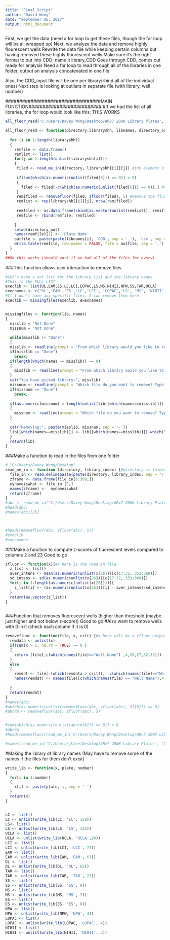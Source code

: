 ---
title: "Final Script"
author: "David Wong"
date: "September 26, 2017"
output: html_document
---

First, we get the data (need a for loop to get these files, though the for loop will be all wrapped up)
Next, we analyze the data and remove highly flourescent wells
Rewrite the data file while keeping certain columns but having removed these highly fluorescent wells
Make sure it's the right format to put into CDD; name it library_CDD
Goes through CDD, comes out ready for analysis
Need a for loop to read through all of the libraries in one folder, output an analysis concatenated in one file

Also, the CDD_input file will be one per library(rbind all of the individual ones)
Next step is looking at outliers in separate file (with library, well number)

##################################MAIN FUNCTION##########################
#If we had the list of all libraries, the for loop would look like this: THIS WORKS
```{r}

all_fluor_read('C:/Users/Davey Wong/Desktop/ARv7 200K Library Plates', execlib, execnames, 'C:/Users/Davey Wong/Desktop/Output Files')

all_fluor_read <- function(directory,libraryshh, libnames, directory_out) {
  
  for (i in 1:length(libraryshh))
  {
    remfile <- data.frame()
    remlist <- list()
    for(j in 1:length(unlist(libraryshh[i])))
    {
     filed <- read_me_in(directory, libraryshh[[i]][j]) #jth element of ith library
     
     if(sum(which(as.numeric(unlist(filed[6])) == 0)) > 0)
     {
       filed <- filed[-c(which(as.numeric(unlist(filed[6])) == 0)),] #Remove 0s
     }
     remifiled <- removefluor(filed, zfluor(filed), 5) #Remove the fluorescent stuff
     remlist <- rep(libraryshh[[i]][j], nrow(remifiled))
     
     remfiled <- as.data.frame(cbind(as.vector(unlist(remlist)), remifiled)) #Make a data frame with first column being the name of the library-jth element
     remfile <- rbind(remfile, remfiled)
     
    }
    setwd(directory_out)
    names(remfile)[1] <- 'Plate Name' 
    outfile <- paste(paste(libnames[i], 'CDD', sep = '_'), 'csv', sep = '.')
    write.table(remfile, row.names = FALSE, file = outfile, sep = ',')
  }
}
##Ok this works (should work if we had all of the files for every)

```
###This function allows user interaction to remove files
```{r}
#Let's have a set list for the library list and the library names
#This is the FULL LIST
execlib <- list(DL,EAM,ES,LC,LCI,LOPAC,LS,MS,NIHII,NPW,SS,TAR,UCLA)
execnames <- c('DL','EAM','ES','LC','LCI', 'LOPAC','LS', 'MS', 'NIHII', 'NPW', 'SS', 'TAR', 'UCLA')
#If I don't have any specific files, I can remove them here
execlib <- missingfiles(execlib, execnames)


missingfiles <- function(lib, names)
{
  misslib = "Not Done"
  missnum = "Not Done"
  
  while(misslib != "Done")
  {
  misslib <- readline(prompt = "From which library would you like to remove a file (LC, LS, UCLAII, LCI, EAM, DL, TAR, SS, MS, ES, NPW, LOPAC, NIHII)? Type 'Done' if you are finished removing files. ")
  if(misslib == "Done")
    break;
  if(length(which(names == misslib)) == 0)
  {
    misslib <- readline(prompt = "From which library would you like to remove a file (LC, LS, UCLAII, LCI, EAM, DL, TAR, SS, MS, ES, NPW, LOPAC, NIHII)? Type 'Done' if you are finished removing files. ")
  }
  cat("You have picked library:", misslib)
  missnum <- readline(prompt = "Which file do you want to remove? Type 'Done' if you are finished removing files. ")
  if(missnum == "Done")
    break;
  
  if(as.numeric(missnum) > length(unlist(lib[[which(names==misslib)]])))
  {
    missnum <- readline(prompt = "Which file do you want to remove? Type 'Done' if you are finished removing files. ")
  }
  
  cat("Removing:", paste(misslib, missnum, sep = '-'))
  lib[[which(names==misslib)]] <- lib[[which(names==misslib)]][-which(lib[[which(names==misslib)]] == paste(misslib, missnum, sep = '-'))]
  }
  return(lib)
}

```





###Make a function to read in the files from one folder
```{r}
# "C:/Users/Davey Wong/Desktop"
read_me_in <- function (directory, library_index) {#directory is folder location of all the files
  file_in <- read.delim(paste(paste(directory, library_index, sep = '/'), 'txt', sep = '.'), header = FALSE, stringsAsFactors = FALSE)
  zframe <- data.frame(file_in[6:389,])
  mynameiswhat <- file_in [5,]
  names(zframe) <-  mynameiswhat
  return(zframe)
}
#abc <- read_me_in("C:/Users/Davey Wong/Desktop/ARv7 200K Library Plates", 'NPW-1')
#head(abc)
#names(abc)[25]



#head(removefluor(abc, zfluor(abc), 5))
#execlib
#execnames
```





###Make a function to compute z-scores of fluorescent levels compared to columns 2 and 23 Good to go
```{r}

zfluor <- function(x){#x here is the read-in file
  z_list <- list()
  aver_intens <- mean(as.numeric(unlist(x[26]))[c(17:32, 353:368)])
  sd_intens <- sd(as.numeric(unlist(x[26]))[c(17:32, 353:368)])
  for(i in 1:length(as.numeric(unlist(x[26])))){
    z_list[i] <- (as.numeric(unlist(x[26]))[i] - aver_intens)/sd_intens 
  }
  return(as.vector(z_list))
}



```





###Function that removes fluorescent wells (higher than threshold (maybe just higher and not below z-score)) Good to go
#Also want to remove wells with 0 in it (check each column if it is 0)
```{r}
removefluor <- function(file, x, crit) {#x here will be a zfluor output
  remdata <- unlist(x)
  if(sum(x > 5, na.rm = TRUE) == 0 )
  {
    return (file[,c(which(names(file)=="Well Name") ,4,26,27,32,33)])
  }
  else 
  {
    remdat <- file[-(which(remdata > crit)),  c(which(names(file)=="Well Name"),4,26,27,32,33)]
    names(remdat) <- names(file)[c(which(names(file) == "Well Name"),4,26,27,32,33)]
  
  }
  return(remdat)
}
#names(abc)
#which(as.numeric(unlist(removefluor(abc, zfluor(abc), 5)[6])) == 0)
#abcrm <- removefluor(abc, zfluor(abc), 5)


#sum(which(as.numeric(unlist(abcrm[6])) == 0)) > 0
#abcrm
#head(removefluor(read_me_in('C:/Users/Davey Wong/Desktop/ARv7 200K Library Plates', 'NPW-1'), zfluor(read_me_in('C:/Users/Davey Wong/Desktop/ARv7 200K Library Plates', 'NPW-4'))))

#names(read_me_in('C:/Users/jklee/Desktop/ARv7 200K Library Plates', 'NPW-1'))
```
#Making the library of library names (May have to remove some of the names if the files for them don't exist)
```{r}
write_lib <- function(x, plate, number)
{
  for(i in 1:number)
  {
    x[i] <- paste(plate, i, sep = '-')
  }
  return(x)
}


LC <- list()
LC <- unlist(write_lib(LC, 'LC', 158))
LS<- list()
LS <- unlist(write_lib(LS, 'LS', 125))
UCLA <- list()
UCLA <- unlist(write_lib(UCLA, 'UCLA',94))
LCI <- list()
LCI <- unlist(write_lib(LCI, 'LCI', 73))
EAM <- list()
EAM <- unlist(write_lib(EAM, 'EAM', 63))
DL <- list()
DL <- unlist(write_lib(DL, 'DL', 62))
TAR <- list()
TAR <- unlist(write_lib(TAR, 'TAR', 27))
SS <- list()
SS <- unlist(write_lib(SS, 'SS', 8))
MS <- list()
MS <- unlist(write_lib(MS, 'MS', 7))
ES <- list()
ES <- unlist(write_lib(ES, 'ES', 6))
NPW <- list()
NPW <- unlist(write_lib(NPW, 'NPW', 4))
LOPAC <- list()
LOPAC <- unlist(write_lib(LOPAC, 'LOPAC', 4))
NIHII <- list()
NIHII <- unlist(write_lib(NIHII, 'NIHII', 3))
```

